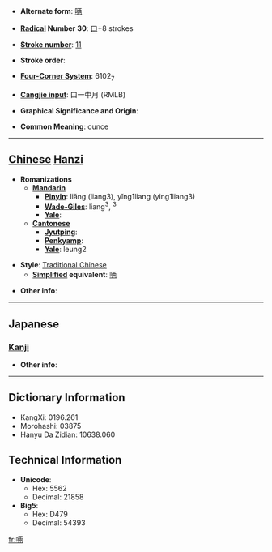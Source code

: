* '''Alternate form''': [[唡]]

* '''[[Wiktionary:Chinese radical index| Radical]] Number 30''': [[Wiktionary:Chinese radical index 口|口]]+8 strokes

* '''[[Wiktionary:Chinese total strokes index|Stroke number]]''': [[Wiktionary:Chinese total strokes index 11|11]]

* '''Stroke order''': 

* '''[[Wiktionary:Chinese four corner index|Four-Corner System]]''': 6102<sub>7</sub>

* '''[[Wiktionary:Chinese Cangjie index|Cangjie input]]''': 口一中月 (RMLB)

* '''Graphical Significance and Origin''': 

* '''Common Meaning''': ounce

----

== [[Chinese]] [[Hanzi]] ==

* '''Romanizations'''
** '''[[Mandarin]]'''
*** '''[[Pinyin]]''': liǎng (liang3), yǐng1liang (ying1liang3)
*** '''[[Wade-Giles]]''': liang<sup>3</sup>, <sup>3</sup>
*** '''[[Yale]]''': 
** '''[[Cantonese]]'''
*** '''[[Jyutping]]''':
*** '''[[Penkyamp]]''': 
*** '''[[Yale]]''': leung2

* '''Style''': [[Traditional Chinese]] 
** '''[[Simplified Chinese|Simplified]] equivalent''': [[唡]]

* '''Other info''': 

----

==Japanese==
===[[Kanji]]===
{{kanji|on readings=[[りょう]] (ryō)
|kun readings=
}}

* '''Other info''':  

----

== Dictionary Information ==

* KangXi: 0196.261
* Morohashi: 03875
* Hanyu Da Zidian: 10638.060

== Technical Information ==

* '''Unicode''':
** Hex: 5562
** Decimal: 21858
* '''Big5''':
** Hex: D479
** Decimal: 54393

[[fr:啢]]